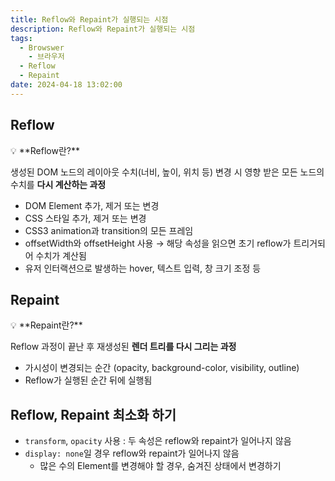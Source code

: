 ```yaml
---
title: Reflow와 Repaint가 실행되는 시점
description: Reflow와 Repaint가 실행되는 시점
tags:
  - Browswer
    - 브라우저
  - Reflow
  - Repaint
date: 2024-04-18 13:02:00
---
```


## Reflow

<aside>
💡 **Reflow란?**

생성된 DOM 노드의 레이아웃 수치(너비, 높이, 위치 등) 변경 시 영향 받은 모든 노드의 수치를 **다시 계산하는 과정**

</aside>

- DOM Element 추가, 제거 또는 변경
- CSS 스타일 추가, 제거 또는 변경
- CSS3 animation과 transition의 모든 프레임
- offsetWidth와 offsetHeight 사용 → 해당 속성을 읽으면 초기 reflow가 트리거되어 수치가 계산됨
- 유저 인터랙션으로 발생하는 hover, 텍스트 입력, 창 크기 조정 등

## Repaint

<aside>
💡 **Repaint란?**

Reflow 과정이 끝난 후 재생성된 **렌더 트리를 다시 그리는 과정**

</aside>

- 가시성이 변경되는 순간 (opacity, background-color, visibility, outline)
- Reflow가 실행된 순간 뒤에 실행됨

## Reflow, Repaint 최소화 하기

- `transform`, `opacity` 사용 : 두 속성은 reflow와 repaint가 일어나지 않음
- `display: none`일 경우 reflow와 repaint가 일어나지 않음
  - 많은 수의 Element를 변경해야 할 경우, 숨겨진 상태에서 변경하기

